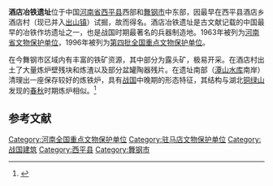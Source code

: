{{coord|33|15|13|N|113|40|26|E|display=title|scale:100000}}
{{文物保护单位
| 级别 = 全国
| 名称 = 酒店冶铁遗址
| 图片 = 
| 所在 = [[河南省|河南省]][[西平县|西平县]]、[[舞钢市|舞钢市]]
| 分类 = 古遗址
| 时代 = [[战国|战国]]、[[汉|汉]]
| 编号 = 第四批第29项
| 登录 = 1996年11月20日
}}
'''酒店冶铁遗址'''位于中国[[河南省|河南省]][[西平县|西平县]]西部和[[舞钢市|舞钢市]]中东部，因最早在西平县酒店乡酒店村（现已并入[[出山镇|出山镇]]）试掘，故而得名。酒店冶铁遗址是古文献记载的中国最早的冶铁作坊遗址之一，也是战国时期最著名的兵器制造地。1963年被列为[[河南省文物保护单位|河南省文物保护单位]]，1996年被列为[[第四批全国重点文物保护单位|第四批全国重点文物保护单位]]。

在今舞钢市区域内有丰富的铁矿资源，其中部分为露头矿，极易开采。在酒店村出土了大量炼炉壁残块和炼渣以及部分盆罐陶器残片。在遗址南部（[[潭山水库|潭山水库]]南岸）清理出一座保存较好的炼铁炉，具有[[战国|战国]]中晚期的形态特征，其结构与湖北[[铜绿山古铜矿遗址|铜绿山]]发现的[[春秋|春秋]]时期炼炉相似。<ref>{{Cite book |title=全国重点文物保护单位·第一至第五批·第Ⅱ卷 |publisher=文物出版社 |year=2004 |isbn=7-5010-1525-2 |pages=464 }}</ref>

==参考文献==
{{reflist}}

{{河南全国重点文物保护单位}}
{{中国古代矿冶遗址}}

{{DEFAULTSORT:Jiu}}
[[Category:河南全国重点文物保护单位|Category:河南全国重点文物保护单位]]
[[Category:驻马店文物保护单位|Category:驻马店文物保护单位]]
[[Category:战国建筑|Category:战国建筑]]
[[Category:西平县|Category:西平县]]
[[Category:舞钢市|Category:舞钢市]]